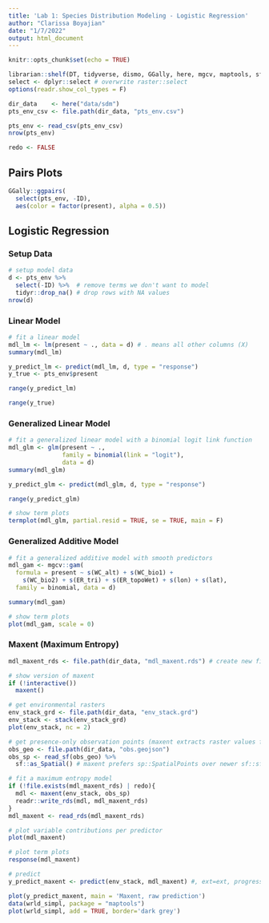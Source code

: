 ```yaml
---
title: 'Lab 1: Species Distribution Modeling - Logistic Regression'
author: "Clarissa Boyajian"
date: "1/7/2022"
output: html_document
---
```


```r
knitr::opts_chunk$set(echo = TRUE)
```

```r
librarian::shelf(DT, tidyverse, dismo, GGally, here, mgcv, maptools, sf)
select <- dplyr::select # overwrite raster::select
options(readr.show_col_types = F)

dir_data    <- here("data/sdm")
pts_env_csv <- file.path(dir_data, "pts_env.csv")

pts_env <- read_csv(pts_env_csv)
nrow(pts_env)

redo <- FALSE
```

## Pairs Plots

```r
GGally::ggpairs(
  select(pts_env, -ID),
  aes(color = factor(present), alpha = 0.5))
```


## Logistic Regression

### Setup Data
```r
# setup model data
d <- pts_env %>% 
  select(-ID) %>%  # remove terms we don't want to model
  tidyr::drop_na() # drop rows with NA values
nrow(d)
```

### Linear Model

```r
# fit a linear model
mdl_lm <- lm(present ~ ., data = d) # . means all other columns (X)
summary(mdl_lm)
```

```r
y_predict_lm <- predict(mdl_lm, d, type = "response")
y_true <- pts_env$present

range(y_predict_lm)
```

```r
range(y_true)
```

### Generalized Linear Model

```r
# fit a generalized linear model with a binomial logit link function
mdl_glm <- glm(present ~ ., 
               family = binomial(link = "logit"), 
               data = d)
summary(mdl_glm)
```

```r
y_predict_glm <- predict(mdl_glm, d, type = "response")

range(y_predict_glm)
```

```r
# show term plots
termplot(mdl_glm, partial.resid = TRUE, se = TRUE, main = F)
```

### Generalized Additive Model

```r
# fit a generalized additive model with smooth predictors
mdl_gam <- mgcv::gam(
  formula = present ~ s(WC_alt) + s(WC_bio1) + 
    s(WC_bio2) + s(ER_tri) + s(ER_topoWet) + s(lon) + s(lat), 
  family = binomial, data = d)

summary(mdl_gam)
```

```r
# show term plots
plot(mdl_gam, scale = 0)
```

### Maxent (Maximum Entropy)

```r
mdl_maxent_rds <- file.path(dir_data, "mdl_maxent.rds") # create new file path

# show version of maxent
if (!interactive())
  maxent()
```

```r
# get environmental rasters
env_stack_grd <- file.path(dir_data, "env_stack.grd")
env_stack <- stack(env_stack_grd)
plot(env_stack, nc = 2)
```

```r
# get presence-only observation points (maxent extracts raster values for you)
obs_geo <- file.path(dir_data, "obs.geojson")
obs_sp <- read_sf(obs_geo) %>% 
  sf::as_Spatial() # maxent prefers sp::SpatialPoints over newer sf::sf class

# fit a maximum entropy model
if (!file.exists(mdl_maxent_rds) | redo){
  mdl <- maxent(env_stack, obs_sp)
  readr::write_rds(mdl, mdl_maxent_rds)
}
mdl_maxent <- read_rds(mdl_maxent_rds)

# plot variable contributions per predictor
plot(mdl_maxent)
```

```r
# plot term plots
response(mdl_maxent)
```

```r
# predict
y_predict_maxent <- predict(env_stack, mdl_maxent) #, ext=ext, progress='')

plot(y_predict_maxent, main = 'Maxent, raw prediction')
data(wrld_simpl, package = "maptools")
plot(wrld_simpl, add = TRUE, border='dark grey')
```

